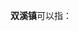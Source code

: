 '''双溪镇'''可以指：
{{PRC admin/disambig|35/07/21/001/000|35/09/23/101/000|36/09/25/100/000|43/12/81/105/000|51/11/23/200/000|61/07/22/114/000|61/09/02/131/000}}
{{disambig|cat=三字中国镇名消歧义}}